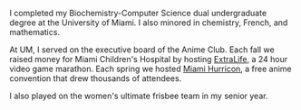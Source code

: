 I completed my Biochemistry-Computer Science dual undergraduate degree at the University of Miami. I also
minored in chemistry, French, and mathematics.

At UM, I served on the executive board of the Anime Club. Each fall we raised money for Miami Children's Hospital by hosting
[ExtraLife](https://www.extra-life.org/), a 24 hour video game marathon.
Each spring we hosted [Miami Hurricon](https://www.themiamihurricane.com/2013/04/14/hurricons-anime-celebration-transforms-campus/), a free anime convention that drew thousands of attendees.

I also played on the women's ultimate frisbee team in my senior year.
